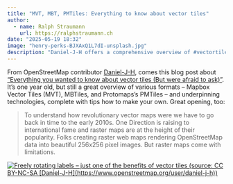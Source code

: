 ```yaml
---
title: "MVT, MBT, PMTiles: Everything to know about vector tiles"
author:
  - name: Ralph Straumann
    url: https://ralphstraumann.ch
date: "2025-05-19 18:32"
image: "henry-perks-BJXAxQ1L7dI-unsplash.jpg"
description: "Daniel-J-H offers a comprehensive overview of #vectortiles technology, including #Mapbox Vector Tiles (#MVT), #MBTiles, and #Protomaps’s #PMTiles. The post explains the evolution from #raster to #vector #maps, compares key formats and technologies, and provides practical tips for creating your own vector tiles."
---
```


From OpenStreetMap contributor [Daniel-J-H](https://www.openstreetmap.org/user/daniel-j-h), comes this blog post about ["Everything you wanted to know about vector tiles (But were afraid to ask)"](https://www.openstreetmap.org/user/daniel-j-h/diary/404061). It's one year old, but still a great overview of various formats – Mapbox Vector Tiles (MVT), MBTiles, and Protomaps's PMTiles – and underpinning technologies, complete with tips how to make your own. Great opening, too:

> To understand how revolutionary vector maps were we have to go back in time to the early 2010s. One Direction is raising to international fame and raster maps are at the height of their popularity. Folks creating raster web maps rendering OpenStreetMap data into beautiful 256x256 pixel images. But raster maps come with limitations. 

[![Freely rotating labels – just one of the benefits of vector tiles (source: CC BY-NC-SA [Daniel-J-H](https://www.openstreetmap.org/user/daniel-j-h))](vector-tiles-rotation.jpg "Freely rotating labels – just one of the benefits of vector tiles (source: CC BY-NC-SA Daniel-J-H)")](https://www.openstreetmap.org/user/daniel-j-h/diary/404061)